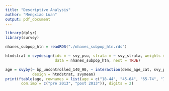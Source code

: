 ```yaml
---
title: "Descriptive Analysis"
author: "Mengxiao Luan"
output: pdf_document
---
```


```r
library(dplyr)
library(survey)
```

```r
nhanes_subpop_htn = readRDS("./nhanes_subpop_htn.rds")

htndstrat = svydesign(ids = ~ svy_psu, strata = ~ svy_strata, weights = ~ svy_weight_cal, 
                      data = nhanes_subpop_htn, nest = TRUE)
```

```r
age = svyby(~ bp_uncontrolled_140_90, ~ interaction(demo_age_cat, svy_post2013), 
            design = htndstrat, svymean)
print(ftable(age, rownames = list(age = c("18-44", "45-64", "65-74", "75+")), 
       com.imp = c("pre 2013", "post 2013")), digits = 2)
```

